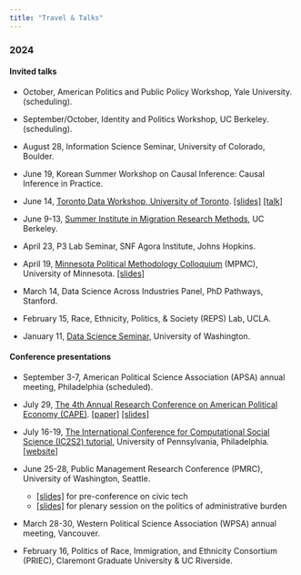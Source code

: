 ```yaml
---
title: "Travel & Talks"
---
```


### 2024

#### Invited talks 

* October, American Politics and Public Policy Workshop, Yale University. (scheduling).

* September/October, Identity and Politics Workshop, UC Berkeley. (scheduling).

* August 28, Information Science Seminar, University of Colorado, Boulder.

* June 19, Korean Summer Workshop on Causal Inference: Causal Inference in Practice. 

* June 14, [Toronto Data Workshop, University of Toronto](https://ischool.utoronto.ca/news/introducing-the-toronto-data-workshop-summer-series/).  [\[slides\]](https://github.com/jaeyk/jaeyk.github.io/blob/main/slides/field_experiments_safety_nets.pdf) [\[talk\]](https://youtu.be/bwd5ypg4nxw?si=1AJA5BWVzQN0n7vZ)

* June 9-13, [Summer Institute in Migration Research Methods](https://www.canva.com/design/DAF7k6nkfyE/HNs0MQf_ApxuzOI2x4os5Q/view?utm_content=DAF7k6nkfyE&utm_campaign=designshare&utm_medium=link&utm_source=editor&fbclid=IwZXh0bgNhZW0CMTAAAR35zr37ckUsJ9JvpIWOeF0dyoI_JAauCLwu1qZARzvNr1hMiMsYeF0dgg8_aem_ZmFrZWR1bW15MTZieXRlcw), UC Berkeley. 

* April 23, P3 Lab Seminar, SNF Agora Institute, Johns Hopkins.

* April 19, [Minnesota Political Methodology Colloquium](https://sites.google.com/umn.edu/mpmc/schedule) (MPMC), University of Minnesota. [\[slides\]](https://github.com/jaeyk/jaeyk.github.io/blob/main/slides/training_css_phd.pdf)

* March 14, Data Science Across Industries Panel, PhD Pathways, Stanford. 

* February 15, Race, Ethnicity, Politics, & Society (REPS) Lab, UCLA.

* January 11, [Data Science Seminar](https://escience.washington.edu/events/uwdss-kim/), University of Washington. 

#### Conference presentations 

* September 3-7, American Political Science Association (APSA) annual meeting, Philadelphia (scheduled).

* July 29, [The 4th Annual Research Conference on American Political Economy (CAPE)](https://www.americanpoliticaleconomy.org/events/annual-conference).  [\[paper\]](https://www.dropbox.com/scl/fi/jfblious81qwz6q9qqjuq/administrative_check_points.pdf?rlkey=wp4kt2oa9qe8huox4k9qdpc67&e=3&st=j869p0ka&dl=0) [\[slides\]](https://github.com/jaeyk/jaeyk.github.io/blob/main/slides/administrative_checkpoints_CAPE_kim.pdf)

* July 16-19, [The International Conference for Computational Social Science (IC2S2) tutorial](https://ic2s2-2024.org/tutorials), University of Pennsylvania, Philadelphia. [\[website\]](https://github.com/jaeyk/ic2s2-training-css-tutorial)
    
* June 25-28, Public Management Research Conference (PMRC), University of Washington, Seattle.
    -   [\[slides\]](https://github.com/jaeyk/jaeyk.github.io/blob/main/slides/field_experiments_safety_nets_PMRC_kim.pdf) for pre-conference on civic tech
    -   [\[slides\]](https://github.com/jaeyk/jaeyk.github.io/blob/main/slides/administrative_checkpoints_PMRC_kim.pdf) for plenary session on the politics of administrative burden

* March 28-30, Western Political Science Association (WPSA) annual meeting, Vancouver.

* February 16, Politics of Race, Immigration, and Ethnicity Consortium (PRIEC), Claremont Graduate University & UC Riverside. 

